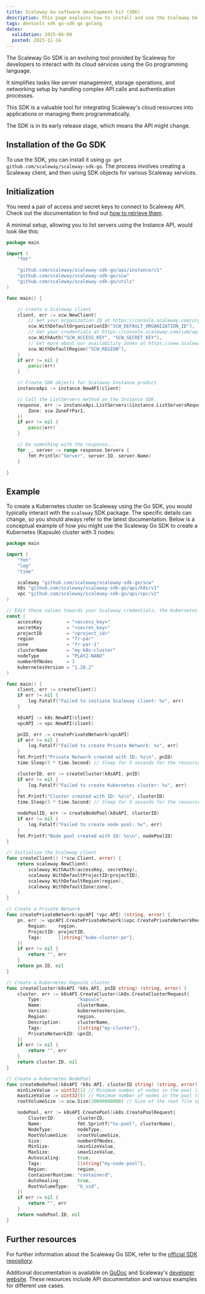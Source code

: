 ```yaml
---
title: Scaleway Go software development kit (SDK)
description: This page explains how to install and use the Scaleway Go software development kit (SDK)
tags: devtools sdk go-sdk go golang
dates:
  validation: 2025-06-09
  posted: 2023-11-14
---
```


The Scaleway Go SDK is an evolving tool provided by Scaleway for developers to interact with its cloud services using the Go programming language.

It simplifies tasks like server management, storage operations, and networking setup by handling complex API calls and authentication processes.

This SDK is a valuable tool for integrating Scaleway's cloud resources into applications or managing them programmatically.

<Message type="important">
  The SDK is in its early release stage, which means the API might change.
</Message>

## Installation of the Go SDK

To use the SDK, you can install it using `go get github.com/scaleway/scaleway-sdk-go`.
The process involves creating a Scaleway client, and then using SDK objects for various Scaleway services.

## Initialization

You need a pair of access and secret keys to connect to Scaleway API. Check out the documentation to find out [how to retrieve them](/iam/how-to/create-api-keys/).

A minimal setup, allowing you to list servers using the Instance API, would look like this:

```go
package main

import (
	"fmt"

	"github.com/scaleway/scaleway-sdk-go/api/instance/v1"
	"github.com/scaleway/scaleway-sdk-go/scw"
	"github.com/scaleway/scaleway-sdk-go/utils"
)

func main() {

	// Create a Scaleway client
	client, err := scw.NewClient(
		// Get your organization ID at https://console.scaleway.com/organization/settings
		scw.WithDefaultOrganizationID("SCW_DEFAULT_ORGANIZATION_ID"),
		// Get your credentials at https://console.scaleway.com/iam/api-keys
		scw.WithAuth("SCW_ACCESS_KEY", "SCW_SECRET_KEY"),
		// Get more about our availability zones at https://www.scaleway.com/en/docs/account/reference-content/products-availability/
		scw.WithDefaultRegion("SCW_REGION"),
	)
	if err != nil {
		panic(err)
	}

	// Create SDK objects for Scaleway Instance product
	instanceApi := instance.NewAPI(client)

	// Call the ListServers method on the Instance SDK
	response, err := instanceApi.ListServers(&instance.ListServersRequest{
		Zone: scw.ZoneFrPar1,
	})
	if err != nil {
		panic(err)
	}

	// Do something with the response...
	for _, server := range response.Servers {
		fmt.Println("Server", server.ID, server.Name)
	}

}
```

## Example

To create a Kubernetes cluster on Scaleway using the Go SDK, you would typically interact with the `scaleway` SDK package. The specific details can change, so you should always refer to the latest documentation.
Below is a conceptual example of how you might use the Scaleway Go SDK to create a Kubernetes (Kapsule) cluster with 3 nodes:

```go
package main

import (
	"fmt"
	"log"
	"time"

	scaleway "github.com/scaleway/scaleway-sdk-go/scw"
	k8s "github.com/scaleway/scaleway-sdk-go/api/k8s/v1"
	vpc "github.com/scaleway/scaleway-sdk-go/api/vpc/v2"
)

// Edit these values towards your Scaleway credentials, the Kubernetes version and the type of nodes you want to use.
const (
	accessKey         = "<access_key>"
	secretKey         = "<secret_key>"
	projectID         = "<project_id>"
	region            = "fr-par"
	zone              = "fr-par-1"
	clusterName       = "my-k8s-cluster"
	nodeType          = "PLAY2-NANO"
	numberOfNodes     = 3
	kubernetesVersion = "1.28.2"
)

func main() {
	client, err := createClient()
	if err != nil {
		log.Fatalf("Failed to initiate Scaleway client: %v", err)
	}

	k8sAPI := k8s.NewAPI(client)
	vpcAPI := vpc.NewAPI(client)

	pnID, err := createPrivateNetwork(vpcAPI)
	if err != nil {
		log.Fatalf("Failed to create Private Network: %v", err)
	}
	fmt.Printf("Private Network created with ID: %s\n", pnID)
	time.Sleep(5 * time.Second) // Sleep for 5 seconds for the resource to become available

	clusterID, err := createCluster(k8sAPI, pnID)
	if err != nil {
		log.Fatalf("Failed to create Kubernetes cluster: %v", err)
	}
	fmt.Printf("Cluster created with ID: %s\n", clusterID)
	time.Sleep(5 * time.Second) // Sleep for 5 seconds for the resource to become available

	nodePoolID, err := createNodePool(k8sAPI, clusterID)
	if err != nil {
		log.Fatalf("Failed to create node pool: %v", err)
	}
	fmt.Printf("Node pool created with ID: %s\n", nodePoolID)
}

// Initialize the Scaleway client
func createClient() (*scw.Client, error) {
	return scaleway.NewClient(
		scaleway.WithAuth(accessKey, secretKey),
		scaleway.WithDefaultProjectID(projectID),
		scaleway.WithDefaultRegion(region),
		scaleway.WithDefaultZone(zone),
	)
}

// Create a Private Network
func createPrivateNetwork(vpcAPI *vpc.API) (string, error) {
	pn, err := vpcAPI.CreatePrivateNetwork(&vpc.CreatePrivateNetworkRequest{
		Region:    region,
		ProjectID: projectID,
		Tags:      []string{"kube-cluster-pn"},
	})
	if err != nil {
		return "", err
	}
	return pn.ID, nil
}

// Create a Kubernetes Kapsule cluster
func createCluster(k8sAPI *k8s.API, pnID string) (string, error) {
	cluster, err := k8sAPI.CreateCluster(&k8s.CreateClusterRequest{
		Type:             "kapsule",
		Name:             clusterName,
		Version:          kubernetesVersion,
		Region:           region,
		Description:      clusterName,
		Tags:             []string{"my-cluster"},
		PrivateNetworkID: &pnID,
	})
	if err != nil {
		return "", err
	}
	return cluster.ID, nil
}

// Create a Kubernetes NodePool
func createNodePool(k8sAPI *k8s.API, clusterID string) (string, error) {
	minSizeValue := uint32(1) // Minimum number of nodes in the pool (1)
	maxSizeValue := uint32(5) // Maximum number of nodes in the pool (5)
	rootVolumeSize := scw.Size(20000000000) // Size of the root file system (20GB)

	nodePool, err := k8sAPI.CreatePool(&k8s.CreatePoolRequest{
		ClusterID:        clusterID,
		Name:             fmt.Sprintf("%s-pool", clusterName),
		NodeType:         nodeType,
		RootVolumeSize:   &rootVolumeSize,
		Size:             numberOfNodes,
		MinSize:          &minSizeValue,
		MaxSize:          &maxSizeValue,
		Autoscaling:      true,
		Tags:             []string{"my-node-pool"},
		Region:           region,
		ContainerRuntime: "containerd",
		Autohealing:      true,
		RootVolumeType:   "b_ssd",
	})
	if err != nil {
		return "", err
	}
	return nodePool.ID, nil
}
```

## Further resources

For further information about the Scaleway Go SDK, refer to the [official SDK repository](https://github.com/scaleway/scaleway-sdk-go).

Additional documentation is available on [GoDoc](https://pkg.go.dev/github.com/scaleway/scaleway-sdk-go#readme-documentation) and Scaleway's [developer website](https://www.scaleway.com/en/developers/). These resources include API documentation and various examples for different use cases.